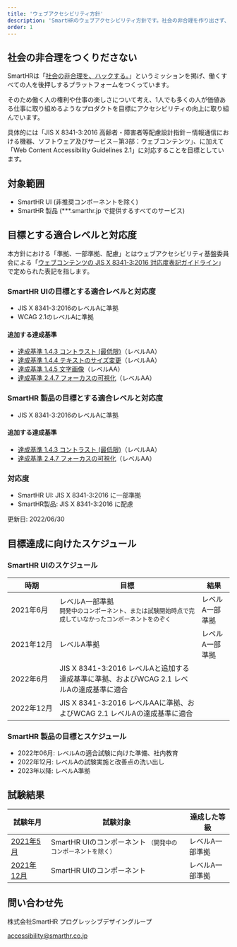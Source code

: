 ```yaml
---
title: 'ウェブアクセシビリティ方針'
description: 'SmartHRのウェブアクセシビリティ方針です。社会の非合理を作り出さず、一人でも多くの人が価値ある仕事に取り組めるようなプロダクトを目標にしています。'
order: 1
---
```




## 社会の非合理をつくりださない

SmartHRは「[社会の非合理を、ハックする。](https://smarthr.co.jp/about/)」というミッションを掲げ、働くすべての人を後押しするプラットフォームをつくっています。

そのため働く人の権利や仕事の楽しさについて考え、1人でも多くの人が価値ある仕事に取り組めるようなプロダクトを目標にアクセシビリティの向上に取り組んでいます。

<!-- textlint-disable -->

具体的には「JIS X 8341-3:2016 高齢者・障害者等配慮設計指針－情報通信における機器、ソフトウェア及びサービス－第3部：ウェブコンテンツ」、に加えて「Web Content Accessibility Guidelines 2.1」に対応することを目標としています。

<!-- textlint-enable -->

## 対象範囲

- SmartHR UI (非推奨コンポーネントを除く)
- SmartHR 製品 (***.smarthr.jp で提供するすべてのサービス)

## 目標とする適合レベルと対応度

<!-- textlint-disable -->

本方針における「準拠、一部準拠、配慮」とはウェブアクセシビリティ基盤委員会による「[ウェブコンテンツの JIS X 8341-3:2016 対応度表記ガイドライン](https://waic.jp/docs/jis2016/compliance-guidelines/201603/)」で定められた表記を指します。

<!-- textlint-enable -->

### SmartHR UIの目標とする適合レベルと対応度

- JIS X 8341-3:2016のレベルAに準拠
- WCAG 2.1のレベルAに準拠

#### 追加する達成基準

- [達成基準 1.4.3 コントラスト (最低限)](https://waic.jp/docs/WCAG21/#contrast-minimum)（レベルAA）
- [達成基準 1.4.4 テキストのサイズ変更](https://waic.jp/docs/WCAG21/#resize-text)（レベルAA）
- [達成基準 1.4.5 文字画像](https://waic.jp/docs/WCAG21/#images-of-text)（レベルAA）
- [達成基準 2.4.7 フォーカスの可視化](https://waic.jp/docs/WCAG21/#focus-visible)（レベルAA）

### SmartHR 製品の目標とする適合レベルと対応度

- JIS X 8341-3:2016のレベルAに準拠

#### 追加する達成基準

- [達成基準 1.4.3 コントラスト (最低限)](https://waic.jp/docs/WCAG21/#contrast-minimum)（レベルAA）
- [達成基準 2.4.7 フォーカスの可視化](https://waic.jp/docs/WCAG21/#focus-visible)（レベルAA）

### 対応度

- SmartHR UI: JIS X 8341-3:2016 に一部準拠
- SmartHR製品: JIS X 8341-3:2016 に配慮

更新日: <time datatime="2022-06-30">2022/06/30</time>

## 目標達成に向けたスケジュール

### SmartHR UIのスケジュール

<TableWrapper>
  <Table>
    <thead>
      <tr>
        <Th>
          時期
        </Th>
        <Th>
          目標
        </Th>
        <Th>
          結果
        </Th>
      </tr>
    </thead>
    <tbody>
      <tr>
        <Td> <time datatime="2021-06" style="white-space: nowrap">2021年6月</time> </Td>
        <Td> レベルA一部準拠 <div><small>開発中のコンポーネント、または試験開始時点で完成していなかったコンポーネントをのぞく</small></div> </Td>
        <Td> レベルA一部準拠 </Td>
      </tr>
      <tr>
        <Td> <time datatime="2021-12" style="white-space: nowrap">2021年12月</time> </Td>
        <Td> レベルA準拠 </Td>
        <Td> レベルA一部準拠 </Td>
      </tr>
      <tr>
        <Td> <time datatime="2022-06" style="white-space: nowrap">2022年6月</time> </Td>
        <Td> JIS X 8341-3:2016 レベルAと追加する達成基準に準拠、およびWCAG 2.1 レベルAの達成基準に適合 </Td>
        <Td></Td>
      </tr>
      <tr>
        <Td> <time datatime="2022-12" style="white-space: nowrap">2022年12月</time> </Td>
        <Td> JIS X 8341-3:2016 レベルAAに準拠、およびWCAG 2.1 レベルAの達成基準に適合 </Td>
        <Td></Td>
      </tr>
    </tbody>
  </Table>
</TableWrapper>

### SmartHR 製品の目標とスケジュール

- 2022年06月: レベルAの適合試験に向けた準備、社内教育
- 2022年12月: レベルAの試験実施と改善点の洗い出し
- 2023年以降: レベルA準拠

## 試験結果

<TableWrapper>
  <Table>
    <thead>
      <tr>
        <Th>試験年月</Th>
        <Th>試験対象</Th>
        <Th>達成した等級</Th>
      </tr>
    </thead>
    <tbody>
      <tr>
        <Td>
          <a href="../test/202105/">
            <time datatime="2021-05" style={{ whiteSpace: "no-wrap" }}>2021年5月</time>
          </a>
        </Td>
        <Td>
          SmartHR UIのコンポーネント
          <small>（開発中のコンポーネントを除く）</small>
        </Td>
        <Td>
          レベルA一部準拠
        </Td>
      </tr>
      <tr>
        <Td>
          <a href="../test/202112/">
            <time datatime="2021-12" style={{ whiteSpace: "no-wrap" }}>2021年12月</time>
          </a>
        </Td>
        <Td>
          SmartHR UIのコンポーネント
        </Td>
        <Td>
          レベルA一部準拠
        </Td>
      </tr>
    </tbody>
  </Table>
</TableWrapper>

## 問い合わせ先

<address style="font-style: normal">
  <p>株式会社SmartHR プログレッシブデザイングループ</p>
  <a href="mailto:accessibility@smarthr.co.jp">accessibility@smarthr.co.jp</a>
</address>

